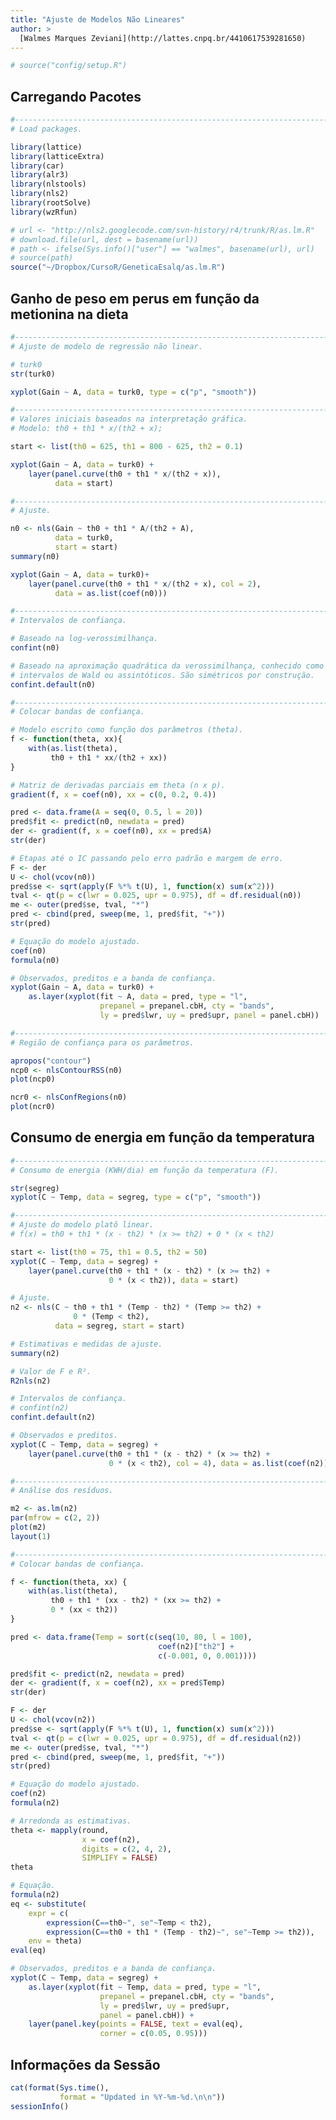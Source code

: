 ```yaml
---
title: "Ajuste de Modelos Não Lineares"
author: >
  [Walmes Marques Zeviani](http://lattes.cnpq.br/4410617539281650)
---
```


```r
# source("config/setup.R")
```

## Carregando Pacotes

```r
#-----------------------------------------------------------------------
# Load packages.

library(lattice)
library(latticeExtra)
library(car)
library(alr3)
library(nlstools)
library(nls2)
library(rootSolve)
library(wzRfun)

# url <- "http://nls2.googlecode.com/svn-history/r4/trunk/R/as.lm.R"
# download.file(url, dest = basename(url))
# path <- ifelse(Sys.info()["user"] == "walmes", basename(url), url)
# source(path)
source("~/Dropbox/CursoR/GeneticaEsalq/as.lm.R")
```

## Ganho de peso em perus em função da metionina na dieta

```r
#-----------------------------------------------------------------------
# Ajuste de modelo de regressão não linear.

# turk0
str(turk0)

xyplot(Gain ~ A, data = turk0, type = c("p", "smooth"))

#-----------------------------------------------------------------------
# Valores iniciais baseados na interpretação gráfica.
# Modelo: th0 + th1 * x/(th2 + x);

start <- list(th0 = 625, th1 = 800 - 625, th2 = 0.1)

xyplot(Gain ~ A, data = turk0) +
    layer(panel.curve(th0 + th1 * x/(th2 + x)),
          data = start)

#-----------------------------------------------------------------------
# Ajuste.

n0 <- nls(Gain ~ th0 + th1 * A/(th2 + A),
          data = turk0,
          start = start)
summary(n0)

xyplot(Gain ~ A, data = turk0)+
    layer(panel.curve(th0 + th1 * x/(th2 + x), col = 2),
          data = as.list(coef(n0)))

#-----------------------------------------------------------------------
# Intervalos de confiança.

# Baseado na log-verossimilhança.
confint(n0)

# Baseado na aproximação quadrática da verossimilhança, conhecido como
# intervalos de Wald ou assintóticos. São simétricos por construção.
confint.default(n0)

#-----------------------------------------------------------------------
# Colocar bandas de confiança.

# Modelo escrito como função dos parâmetros (theta).
f <- function(theta, xx){
    with(as.list(theta),
         th0 + th1 * xx/(th2 + xx))
}

# Matriz de derivadas parciais em theta (n x p).
gradient(f, x = coef(n0), xx = c(0, 0.2, 0.4))

pred <- data.frame(A = seq(0, 0.5, l = 20))
pred$fit <- predict(n0, newdata = pred)
der <- gradient(f, x = coef(n0), xx = pred$A)
str(der)

# Etapas até o IC passando pelo erro padrão e margem de erro.
F <- der
U <- chol(vcov(n0))
pred$se <- sqrt(apply(F %*% t(U), 1, function(x) sum(x^2)))
tval <- qt(p = c(lwr = 0.025, upr = 0.975), df = df.residual(n0))
me <- outer(pred$se, tval, "*")
pred <- cbind(pred, sweep(me, 1, pred$fit, "+"))
str(pred)

# Equação do modelo ajustado.
coef(n0)
formula(n0)

# Observados, preditos e a banda de confiança.
xyplot(Gain ~ A, data = turk0) +
    as.layer(xyplot(fit ~ A, data = pred, type = "l",
                    prepanel = prepanel.cbH, cty = "bands",
                    ly = pred$lwr, uy = pred$upr, panel = panel.cbH))
```

```r
#-----------------------------------------------------------------------
# Região de confiança para os parâmetros.

apropos("contour")
ncp0 <- nlsContourRSS(n0)
plot(ncp0)

ncr0 <- nlsConfRegions(n0)
plot(ncr0)
```

## Consumo de energia em função da temperatura

```r
#-----------------------------------------------------------------------
# Consumo de energia (KWH/dia) em função da temperatura (F).

str(segreg)
xyplot(C ~ Temp, data = segreg, type = c("p", "smooth"))

#-----------------------------------------------------------------------
# Ajuste do modelo platô linear.
# f(x) = th0 + th1 * (x - th2) * (x >= th2) + 0 * (x < th2)

start <- list(th0 = 75, th1 = 0.5, th2 = 50)
xyplot(C ~ Temp, data = segreg) +
    layer(panel.curve(th0 + th1 * (x - th2) * (x >= th2) +
                      0 * (x < th2)), data = start)

# Ajuste.
n2 <- nls(C ~ th0 + th1 * (Temp - th2) * (Temp >= th2) +
              0 * (Temp < th2),
          data = segreg, start = start)

# Estimativas e medidas de ajuste.
summary(n2)

# Valor de F e R².
R2nls(n2)

# Intervalos de confiança.
# confint(n2)
confint.default(n2)

# Observados e preditos.
xyplot(C ~ Temp, data = segreg) +
    layer(panel.curve(th0 + th1 * (x - th2) * (x >= th2) +
                      0 * (x < th2), col = 4), data = as.list(coef(n2)))

#-----------------------------------------------------------------------
# Análise dos resíduos.

m2 <- as.lm(n2)
par(mfrow = c(2, 2))
plot(m2)
layout(1)

#-----------------------------------------------------------------------
# Colocar bandas de confiança.

f <- function(theta, xx) {
    with(as.list(theta),
         th0 + th1 * (xx - th2) * (xx >= th2) +
         0 * (xx < th2))
}

pred <- data.frame(Temp = sort(c(seq(10, 80, l = 100),
                                 coef(n2)["th2"] +
                                 c(-0.001, 0, 0.001))))

pred$fit <- predict(n2, newdata = pred)
der <- gradient(f, x = coef(n2), xx = pred$Temp)
str(der)

F <- der
U <- chol(vcov(n2))
pred$se <- sqrt(apply(F %*% t(U), 1, function(x) sum(x^2)))
tval <- qt(p = c(lwr = 0.025, upr = 0.975), df = df.residual(n2))
me <- outer(pred$se, tval, "*")
pred <- cbind(pred, sweep(me, 1, pred$fit, "+"))
str(pred)

# Equação do modelo ajustado.
coef(n2)
formula(n2)

# Arredonda as estimativas.
theta <- mapply(round,
                x = coef(n2),
                digits = c(2, 4, 2),
                SIMPLIFY = FALSE)
theta

# Equação.
formula(n2)
eq <- substitute(
    expr = c(
        expression(C==th0~", se"~Temp < th2),
        expression(C==th0 + th1 * (Temp - th2)~", se"~Temp >= th2)),
    env = theta)
eval(eq)

# Observados, preditos e a banda de confiança.
xyplot(C ~ Temp, data = segreg) +
    as.layer(xyplot(fit ~ Temp, data = pred, type = "l",
                    prepanel = prepanel.cbH, cty = "bands",
                    ly = pred$lwr, uy = pred$upr,
                    panel = panel.cbH)) +
    layer(panel.key(points = FALSE, text = eval(eq),
                    corner = c(0.05, 0.95)))
```

## Informações da Sessão

```r
cat(format(Sys.time(),
           format = "Updated in %Y-%m-%d.\n\n"))
sessionInfo()
```
